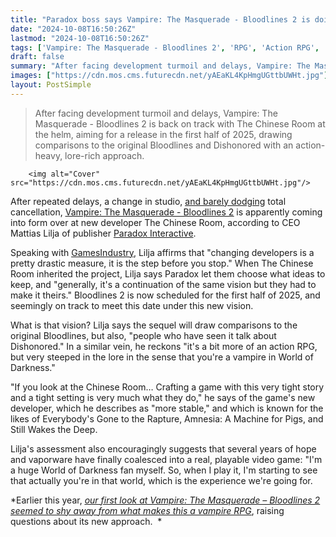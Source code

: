```yaml
---
title: "Paradox boss says Vampire: The Masquerade - Bloodlines 2 is doing well, it's 'a bit more of an action RPG' and 'people who have seen it talk about Dishonored'"
date: "2024-10-08T16:50:26Z"
lastmod: "2024-10-08T16:50:26Z"
tags: ['Vampire: The Masquerade - Bloodlines 2', 'RPG', 'Action RPG', 'World Of Darkness', 'Paradox Interactive', 'The Chinese Room', 'PC', 'Xbox', 'PlayStation']
draft: false
summary: "After facing development turmoil and delays, Vampire: The Masquerade - Bloodlines 2 is back on track with The Chinese Room at the helm, aiming for a release in the first half of 2025, drawing comparisons to the original Bloodlines and Dishonored with an action-heavy, lore-rich approach."
images: ["https://cdn.mos.cms.futurecdn.net/yAEaKL4KpHmgUGttbUWHt.jpg"]
layout: PostSimple
---
```

> After facing development turmoil and delays, Vampire: The Masquerade - Bloodlines 2 is back on track with The Chinese Room at the helm, aiming for a release in the first half of 2025, drawing comparisons to the original Bloodlines and Dishonored with an action-heavy, lore-rich approach.


        <img alt="Cover" src="https://cdn.mos.cms.futurecdn.net/yAEaKL4KpHmgUGttbUWHt.jpg"/>
        
After repeated delays, a change in studio, [<u>and barely dodging</u>](https://www.gamesradar.com/vampire-the-masquerade-bloodlines-2-was-almost-canceled-after-a-change-of-developer/) total cancellation, [<u>Vampire: The Masquerade - Bloodlines 2</u>](https://www.gamesradar.com/vampire-the-masquerade-bloodlines-2-guide/) is apparently coming into form over at new developer The Chinese Room, according to CEO Mattias Lilja of publisher [Paradox Interactive](https://www.gamesradar.com/tag/paradox-interactive/). 

Speaking with [<u>GamesIndustry</u>](https://www.gamesindustry.biz/paradox-on-bloodlines-2-we-had-a-game-we-could-do-but-maybe-not-with-the-team-we-had), Lilja affirms that "changing developers is a pretty drastic measure, it is the step before you stop." When The Chinese Room inherited the project, Lilja says Paradox let them choose what ideas to keep, and "generally, it's a continuation of the same vision but they had to make it theirs." Bloodlines 2 is now scheduled for the first half of 2025, and seemingly on track to meet this date under this new vision. 

What is that vision? Lilja says the sequel will draw comparisons to the original Bloodlines, but also, "people who have seen it talk about Dishonored." In a similar vein, he reckons "it's a bit more of an action RPG, but very steeped in the lore in the sense that you're a vampire in World of Darkness." 

"If you look at the Chinese Room… Crafting a game with this very tight story and a tight setting is very much what they do," he says of the game's new developer, which he describes as "more stable," and which is known for the likes of Everybody's Gone to the Rapture, Amnesia: A Machine for Pigs, and Still Wakes the Deep. 

Lilja's assessment also encouragingly suggests that several years of hope and vaporware have finally coalesced into a real, playable video game: "I'm a huge World of Darkness fan myself. So, when I play it, I'm starting to see that actually you're in that world, which is the experience we're going for.

*Earlier this year, *[<u><em>our first look at Vampire: The Masquerade – Bloodlines 2 seemed to shy away from what makes this a vampire RPG</em></u>](https://www.gamesradar.com/our-first-look-at-vampire-the-masquerade-bloodlines-2-shies-away-from-what-makes-it-a-vampire-rpg-and-that-has-me-concerned/)*, raising questions about its new approach.  *
        